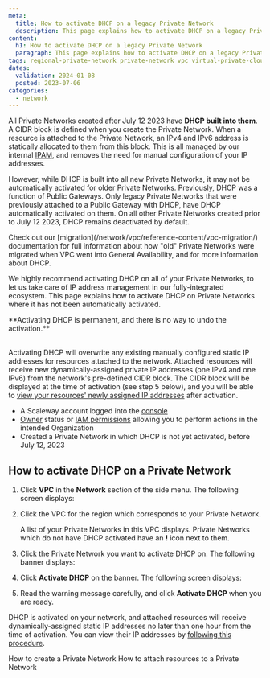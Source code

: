 ```yaml
---
meta:
  title: How to activate DHCP on a legacy Private Network
  description: This page explains how to activate DHCP on a legacy Private Network
content:
  h1: How to activate DHCP on a legacy Private Network
  paragraph: This page explains how to activate DHCP on a legacy Private Network
tags: regional-private-network private-network vpc virtual-private-cloud dhcp activate old migrate migration
dates:
  validation: 2024-01-08
  posted: 2023-07-06
categories:
  - network
---
```


All Private Networks created after July 12 2023 have **DHCP built into them**. A CIDR block is defined when you create the Private Network. When a resource is attached to the Private Network, an IPv4 and IPv6 address is statically allocated to them from this block. This is all managed by our internal [IPAM](/network/vpc/concepts/#ipam), and removes the need for manual configuration of your IP addresses.

However, while DHCP is built into all new Private Networks, it may not be automatically activated for older Private Networks. Previously, DHCP was a function of Public Gateways. Only legacy Private Networks that were previously attached to a Public Gateway with DHCP, have DHCP automatically activated on them. On all other Private Networks created prior to July 12 2023, DHCP remains deactivated by default.

<Message type="tip">
Check out our [migration](/network/vpc/reference-content/vpc-migration/) documentation for full information about how "old" Private Networks were migrated when VPC went into General Availability, and for more information about DHCP.
</Message>

We highly recommend activating DHCP on all of your Private Networks, to let us take care of IP address management in our fully-integrated ecosystem. This page explains how to activate DHCP on Private Networks where it has not been automatically activated.

<Message type="important">
**Activating DHCP is permanent, and there is no way to undo the activation.** <br/><br/>

Activating DHCP will overwrite any existing manually configured static IP addresses for resources attached to the network. Attached resources will receive new dynamically-assigned private IP addresses (one IPv4 and one IPv6) from the network's pre-defined CIDR block. The CIDR block will be displayed at the time of activation (see step 5 below), and you will be able to [view your resources' newly assigned IP addresses](/network/vpc/how-to/attach-resources-to-pn/#how-to-view-the-resource's-ip-address) after activation.
</Message>

<Macro id="requirements" />

- A Scaleway account logged into the [console](https://console.scaleway.com)
- [Owner](/identity-and-access-management/iam/concepts/#owner) status or [IAM permissions](/identity-and-access-management/iam/concepts/#permission) allowing you to perform actions in the intended Organization
- Created a Private Network in which DHCP is not yet activated, before July 12, 2023

## How to activate DHCP on a Private Network

1. Click **VPC** in the **Network** section of the side menu. The following screen displays:

    <Lightbox src="scaleway-default-vpc.webp" alt="" />

2. Click the VPC for the region which corresponds to your Private Network.

    A list of your Private Networks in this VPC displays. Private Networks which do not have DHCP activated have an **!** icon next to them.

    <Lightbox src="scaleway-pns.webp" alt="" />

3. Click the Private Network you want to activate DHCP on. The following banner displays:

    <Lightbox src="scaleway-activate-dhcp.webp" alt="A banner displays the text: 'DHCP activation is recommended for this Private Network. DHCP automatically allocates private IP addresses to attached resources. It is activated on all new Private Networks, and we strongly recommend activating it on pre-existing Private Networks'. A button at the bottom of the banner displays the text 'Activate DHCP'." />

4. Click **Activate DHCP** on the banner. The following screen displays:

    <Lightbox src="scaleway-activate-dhcp-modal.webp" alt="A modal displays the text: 'Acticate DHCP? Resources attached to this Private Network will receive dynamically-assigned private IP addresses no later than one hour from now. IP addresses will be assigned from the following CIDR blocks' (and an example IPv4 and IPv6 block). 'Warning: resource IP addresses will be modified. This will overwrite any existing manually configured static IP addresses. This action is irreversible.' A button at the bottom of the modal displays the text 'Activate DHCP'." />

5. Read the warning message carefully, and click **Activate DHCP** when you are ready.

DHCP is activated on your network, and attached resources will receive dynamically-assigned static IP addresses no later than one hour from the time of activation. You can view their IP addresses by [following this procedure](/network/vpc/how-to/attach-resources-to-pn/#how-to-view-the-resource's-ip-address).


<Navigation title="See also">
  <PreviousButton to="/network/vpc/how-to/create-private-network/">How to create a Private Network</PreviousButton>
  <NextButton to="/network/vpc/how-to/attach-resources-to-pn/">How to attach resources to a Private Network</NextButton>
</Navigation>